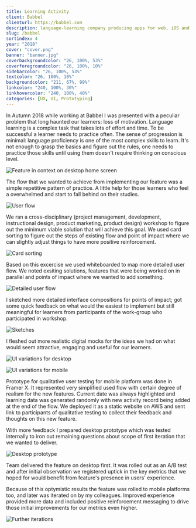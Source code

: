```yaml
---
title: Learning Activity
client: Babbel
clienturl: https://babbel.com
description: language-learning company producing apps for web, iOS and Android.
slug: /babbel
sortindex: 4
year: "2018"
cover: "cover.png"
banner: "banner.jpg"
coverbackgroundcolor: "26, 100%, 53%"
coverforegroundcolor: "26, 100%, 10%"
sidebarcolor: "26, 100%, 53%"
textcolor: "26, 100%, 10%"
backgroundcolor: "211, 67%, 99%"
linkcolor: "240, 100%, 30%"
linkhovercolor: "240, 100%, 40%"
categories: [UX, UI, Prototyping]
---
```



In Autumn 2018 while working at Babbel I was presented with a peculiar problem that long haunted our learners: loss of motivation. Language learning is a complex task that takes lots of effort and time. To be successful a learner needs to practice often. The sense of progression is minimal: language proficiency is one of the most complex skills to learn. It's not enough to grasp the basics and figure out the rules, one needs to practice those skills until using them doesn't require thinking on conscious level.

![Feature in context on desktop home screen](./highlighted.jpg)

The flow that we wanted to achieve from implementing our feature was a simple repetitive pattern of practice. A little help for those learners who feel a overwhelmed and start to fall behind on their studies.

![User flow](./flow.jpg)

We ran a cross-disciplinary (project management, development, instructional design, product marketing, product design) workshop to figure out the minimum viable solution that will achieve this goal. We used card sorting to figure out the steps of existing flow and point of impact where we can slightly adjust things to have more positive reinforcement.

![Card sorting](./cardsorting.jpg)

Based on this excercise we used whiteboarded to map more detailed user flow. We noted exsiting solutions, features that were being worked on in parallel and points of impact where we wanted to add something.

![Detailed user flow](./mapping.jpg)

I sketched more detailed interface compositions for points of impact; got some quick feedback on what would the easiest to implement but still meaningful for learners from participants of the work-group who participated in workshop.

![Sketches](./sketches.jpg)

I fleshed out more realistic digital mocks for the ideas we had on what would seem attractive, engaging and useful for our learners.

![UI variations for desktop](./desktopvariations.png)

![UI variations for mobile](./mobilevariations.png)

Prototype for qualitative user testing for mobile platform was done in Framer X. It represented very simplified used flow with certain degree of realism for the new features. Current date was always highlighted and learning data was generated randomly with new activity record being added at the end of the flow. We deployed it as a static website on AWS and sent link to participants of qualitative testing to collect their feedback and thoughts on this new feature.

<LAMobilePrototype />

With more feedback I prepared desktop prototype which was tested internally to iron out remaining questions about scope of first iteration that we wanted to deliver.

![Desktop prototype](./desktopprototype.jpg)

Team delivered the feature on desktop first. It was rolled out as an A/B test and after initial observation we registered uptick in the key metrics that we hoped for would benefit from feature's presence in users' experience.

Because of this optymistic results the feature was rolled to mobile platforms too, and later was iterated on by my colleagues. Improved experience provided more data and included positive reinforcement messaging to drive those initial improvements for our metrics even higher.

![Further iterations](./v2.png)

